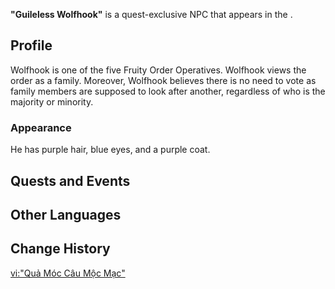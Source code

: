 {{Character Infobox
|type             = Quest NPC
|image            = NPC Guileless Wolfhook.png
|realname         = <!-- Optional, if different from in-game name -->
|deceased         = <!-- Past (for deceased prior to events of the game) or free response -->
|region           = Fontaine
|location         = Fontaine
|affiliation      = Fruity Order
|title            = 

|ancestry         = <!-- Clan/family -->
|father           = 
|mother           = 
|spouse           = 
|sibling          = 
|child            = 
|relative         = 

|voiceEN          = 
|voiceCN          = 
|voiceJP          = 
|voiceKR          = 
}}
'''"Guileless Wolfhook"''' is a quest-exclusive NPC that appears in the {{Quest|Villains}}.
<!--
==Location==
{{subst:#tag:gallery|
NPC Location {{subst:#titleparts:{{subst:PAGENAME}}}}.png{{subst:!}}{{subst:#titleparts:{{subst:PAGENAME}}}}'s location
NPC Location {{subst:#titleparts:{{subst:PAGENAME}}}} Context.png{{subst:!}}Additional context
}}
-->
==Profile==
<!--Detailed story/lore information goes here.-->
Wolfhook is one of the five Fruity Order Operatives. Wolfhook views the order as a family. Moreover, Wolfhook believes there is no need to vote as family members are supposed to look after another, regardless of who is the majority or minority.

===Appearance===
<!--Keep appearance section short and concise. Limit to 2 paragraphs with 3-4 sentences each.-->
He has purple hair, blue eyes, and a purple coat.

==Quests and Events==
{{Quests and Events}}
<!--
==Idle Quotes==
{{Dialogue Start}}
: {{DIcon|Idle}} {{Tx}}
:: {{A|VO {{subst:#titleparts:{{subst:PAGENAME}}}} 01.ogg}} "{{Tx}}"
{{Dialogue End}}

==Dialogue==
{{Dialogue Start}}
:'''{{subst:#titleparts:{{subst:PAGENAME}}}}:'''
:{{DIcon}}
{{Dialogue End}}
<!--
==Event Dialogue==
===Event Name===
{{Dialogue Start}}
:'''{{subst:#titleparts:{{subst:PAGENAME}}}}:'''
{{Dialogue End}}
-->
==Other Languages==
{{Other Languages|default_hidden=1
|en      = "Guileless Wolfhook"
|zhs     = 「朴实钩钩果」
|zhs_rm  = "Pǔshí Gōugōuguǒ"
|zht     = 「樸實鉤鉤果」
|zht_rm  = "Pǔshí Gōugōuguǒ"
|ja      = 「堅実ググプラム」
|ja_rm   = "Kenjitsu Gugupuramu"
|ko      = 「소박한 고리고리 열매」
|ko_rm   = 
|es      = Gancho de Lobo Honesto
|fr      = Baie à crochet naïve
|ru      = Простодушный Волчий Крюк
|th      = "Wolfhook เรียบง่าย"
|th_rm   = 
|vi      = "Quả Móc Câu Mộc Mạc"
|de      = „Argloser Wolfshaken“
|id      = "Guileless Wolfhook"
|pt      = Gancho do Lobo Simples
|tr      = "Hilesiz Kurt Çengeli"
|it      = Bacca uncinata innocente
}}

==Change History==
{{Change History|4.1}}
<!--
==References==
{{Reflist}}-->

[[vi:"Quả Móc Câu Mộc Mạc"]]